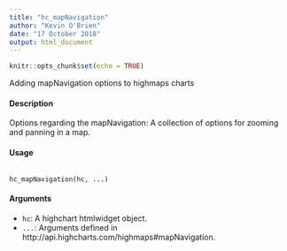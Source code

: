 ```yaml
---
title: "hc_mapNavigation"
author: "Kevin O'Brien"
date: "17 October 2018"
output: html_document
---
```


```r
knitr::opts_chunk$set(echo = TRUE)
```

Adding mapNavigation options to highmaps charts

#### Description 

Options regarding the mapNavigation: A collection of options for zooming and panning in a map.

#### Usage

<pre><code>
hc_mapNavigation(hc, ...)
</code></pre>

#### Arguments 

* ``hc ``: A highchart htmlwidget object.
* ``...``: Arguments defined in http://api.highcharts.com/highmaps#mapNavigation.
